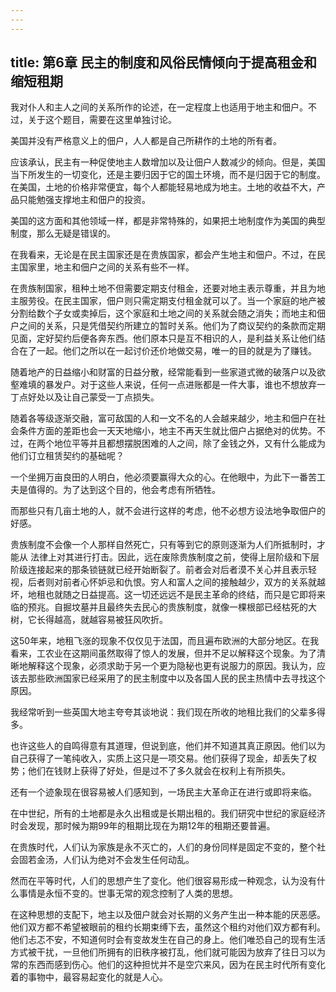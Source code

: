 ```yaml
---
---
---
```

title: 第6章 民主的制度和风俗民情倾向于提高租金和缩短租期
---

我对仆人和主人之间的关系所作的论述，在一定程度上也适用于地主和佃户。不过，关于这个题目，需要在这里单独讨论。

美国并没有严格意义上的佃户，人人都是自己所耕作的土地的所有者。

应该承认，民主有一种促使地主人数增加以及让佃户人数减少的倾向。但是，美国当下所发生的一切变化，还是主要归因于它的国土环境，而不是归因于它的制度。在美国，土地的价格非常便宜，每个人都能轻易地成为地主。土地的收益不大，产品只能勉强支撑地主和佃户的投资。

美国的这方面和其他领域一样，都是非常特殊的，如果把土地制度作为美国的典型制度，那么无疑是错误的。

在我看来，无论是在民主国家还是在贵族国家，都会产生地主和佃户。不过，在民主国家里，地主和佃户之间的关系有些不一样。

在贵族制国家，租种土地不但需要定期支付租金，还要对地主表示尊重，并且为地主服劳役。在民主国家，佃户则只需定期支付租金就可以了。当一个家庭的地产被分割给数个子女或卖掉后，这个家庭和土地之间的关系就会随之消失；而地主和佃户之间的关系，只是凭借契约所建立的暂时关系。他们为了商议契约的条款而定期见面，定好契约后便各奔东西。他们原本只是互不相识的人，是利益关系让他们结合在了一起。他们之所以在一起讨价还价地做交易，唯一的目的就是为了赚钱。

随着地产的日益缩小和财富的日益分散，经常能看到一些家道式微的破落户以及欲壑难填的暴发户。对于这些人来说，任何一点进账都是一件大事，谁也不想放弃一丁点好处以及让自己蒙受一丁点损失。

随着各等级逐渐交融，富可敌国的人和一文不名的人会越来越少，地主和佃户在社会条件方面的差距也会一天天地缩小，地主不再天生就比佃户占据绝对的优势。不过，在两个地位平等并且都想摆脱困难的人之间，除了金钱之外，又有什么能成为他们订立租赁契约的基础呢？

一个坐拥万亩良田的人明白，他必须要赢得大众的心。在他眼中，为此下一番苦工夫是值得的。为了达到这个目的，他会考虑有所牺牲。

而那些只有几亩土地的人，就不会进行这样的考虑，他不必想方设法地争取佃户的好感。

贵族制度不会像一个人那样自然死亡，只有等到它的原则逐渐为人们所抵制时，才能从 法律上对其进行打击。因此，远在废除贵族制度之前，使得上层阶级和下层阶级连接起来的那条锁链就已经开始断裂了。前者会对后者漠不关心并且表示轻视，后者则对前者心怀妒忌和仇恨。穷人和富人之间的接触越少，双方的关系就越坏，地租也就随之日益提高。这一切还远远不是民主革命的终结，而只是它即将来临的预兆。自掘坟墓并且最终失去民心的贵族制度，就像一棵根部已经枯死的大树，它长得越高，就越容易被狂风吹折。

这50年来，地租飞涨的现象不仅仅见于法国，而且遍布欧洲的大部分地区。在我看来，工农业在这期间虽然取得了惊人的发展，但并不足以解释这个现象。为了清晰地解释这个现象，必须求助于另一个更为隐秘也更有说服力的原因。我认为，应该去那些欧洲国家已经采用了的民主制度中以及各国人民的民主热情中去寻找这个原因。

我经常听到一些英国大地主夸夸其谈地说：我们现在所收的地租比我们的父辈多得多。

也许这些人的自鸣得意有其道理，但说到底，他们并不知道其真正原因。他们以为自己获得了一笔纯收入，实质上这只是一项交易。他们获得了现金，却丢失了权势；他们在钱财上获得了好处，但是过不了多久就会在权利上有所损失。

还有一个迹象现在很容易被人们感知到，一场民主大革命正在进行或即将来临。

在中世纪，所有的土地都是永久出租或是长期出租的。我们研究中世纪的家庭经济时会发现，那时候为期99年的租期比现在为期12年的租期还要普遍。

在贵族时代，人们认为家族是永不灭亡的，人们的身份同样是固定不变的，整个社会固若金汤，人们认为绝对不会发生任何动乱。

然而在平等时代，人们的思想产生了变化。他们很容易形成一种观念，认为没有什么事情是永恒不变的。世事无常的观念控制了人类的思想。

在这种思想的支配下，地主以及佃户就会对长期的义务产生出一种本能的厌恶感。他们双方都不希望被眼前的租约长期束缚下去，虽然这个租约对他们双方都有利。他们忐忑不安，不知道何时会有变故发生在自己的身上。他们唯恐自己的现有生活方式被干扰，一旦他们所拥有的旧秩序被打乱，他们就可能因为放弃了往日习以为常的东西而感到伤心。他们的这种担忧并不是空穴来风，因为在民主时代所有变化着的事物中，最容易起变化的就是人心。